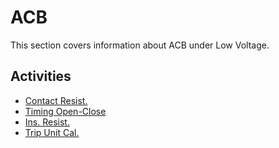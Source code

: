 # ACB

This section covers information about ACB under Low Voltage.

## Activities

- [Contact Resist.](/docs/low-voltage/acb/contact-resist)
- [Timing Open-Close](/docs/low-voltage/acb/timing-open-close)
- [Ins. Resist.](/docs/low-voltage/acb/ins-resist)
- [Trip Unit Cal.](/docs/low-voltage/acb/trip-unit-cal)

